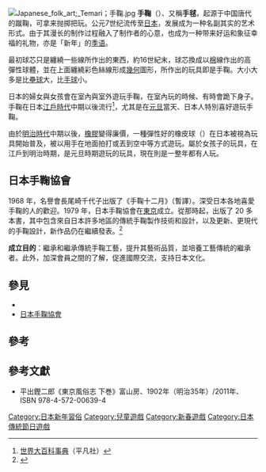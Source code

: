 {{Proofreader needed|ja|手まり}}
{{Otheruses|subject=日本的一種玩具|other=漫畫《火影忍者》同名人物|手鞠 (火影忍者)}}
[[File:Japanese_folk_art;_Temari；手鞠.jpg|thumb]]
'''手鞠'''（{{lang-ja|てまり、手まり}}）、又稱'''手毬'''，起源于中国唐代的蹴鞠，可拿来抛掷把玩。公元7世纪流传至[[日本|日本]]，发展成为一种名副其实的艺术形式。由于其漫长的制作过程融入了制作者的心意，也成为一种带来好运和象征幸福的礼物，亦是「新年」的[[季語|季语]]。

最初球芯只是纏繞一些線所作出的東西，約16世紀末，球芯換成以[[紫萁|棉]]線作出的高彈性球體，並在上面纏繞彩色絲線形成[[幾何|幾何]]圖形，所作出的玩具即是手鞠。大小大多是比[[壘球|壘球]]大，比[[手球|手球]]小。

日本的婦女與女孩會在室內與室外遊玩手鞠，在室內玩的時候、有時會跪下身子。手鞠在日本[[江戶時代|江戶時代]]中期以後流行<ref>[[世界大百科事典|世界大百科事典]]（平凡社）</ref>，尤其是在[[日本新年|元旦]]當天、日本人特別喜好遊玩手鞠。

由於[[明治時代|明治時代]]中期以後，[[橡膠|橡膠]]變得廉價，一種彈性好的橡皮球（{{lang-ja|ゴムまり}}）在日本被視為玩具開始普及，被以用手在地面拍打或丟到空中等方式遊玩。屬於女孩子的玩具，在江戶到明治時期，是元旦時期遊玩的玩具，現在則是一整年都有人玩。

== 日本手鞠協會 ==
1968 年，名譽會長尾崎千代子出版了《手鞠十二月》（暫譯）。深受日本各地喜愛手鞠的人的歡迎。1979 年，日本手鞠協會在[[东京|東京]]成立。從那時起，出版了 20 多本書，其中包含來自日本許多地區的傳統手鞠製作技術和設計，以及更新、更現代的手鞠設計，新作品仍在繼續發表。<ref>{{Cite web|title=Japan Temari Association on Temarikai.com|url=http://www.temarikai.com/ResourcesPages/JapanTemariAssociationGeneral.html|access-date=2021-08-06|work=www.temarikai.com|archive-date=2021-07-31|archive-url=https://web.archive.org/web/20210731214348/http://www.temarikai.com/ResourcesPages/JapanTemariAssociationGeneral.html|dead-url=no}}</ref>

'''成立目的'''：繼承和繼承傳統手鞠工藝，提升其藝術品質，並培養工藝傳統的繼承者。此外，加深會員之間的了解，促進國際交流，支持日本文化。

== 參見 ==
* {{link-ja|手鞠歌|手鞠歌}}
*[http://www.nihon-temari.jp/ 日本手鞠協會] {{Wayback|url=http://www.nihon-temari.jp/ |date=20210806071710 }}

== 參考 ==
{{reflist}}

== 參考文獻 ==
{{Commonscat|Temari}}
* 平出鏗二郎《東京風俗志 下巻》富山房、1902年（明治35年）/2011年、ISBN 978-4-572-00639-4


{{Authority control}}
[[Category:日本新年習俗|Category:日本新年習俗]]
[[Category:兒童遊戲|Category:兒童遊戲]]
[[Category:新春遊戲|Category:新春遊戲]]
[[Category:日本傳統節日遊戲|Category:日本傳統節日遊戲]]

{{stub|日本|Japan-myth-stub.gif}}